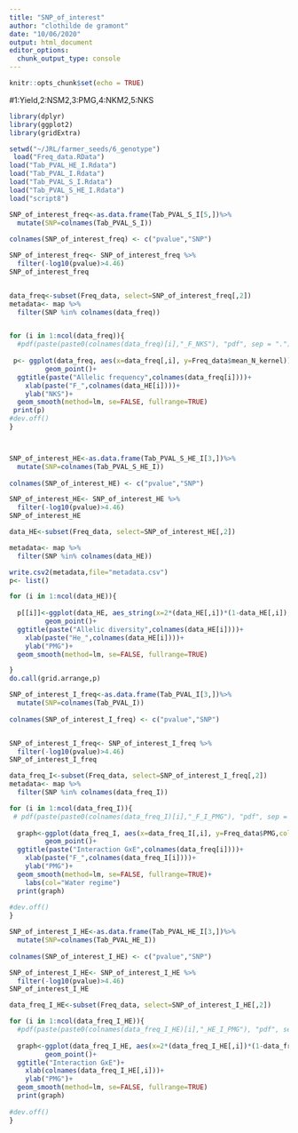 ```yaml
---
title: "SNP_of_interest"
author: "clothilde de gramont"
date: "10/06/2020"
output: html_document
editor_options: 
  chunk_output_type: console
---
```


```r
knitr::opts_chunk$set(echo = TRUE)
```

#1:Yield,2:NSM2,3:PMG,4:NKM2,5:NKS

```r
library(dplyr)
library(ggplot2)
library(gridExtra)
```

```r
setwd("~/JRL/farmer_seeds/6_genotype")
 load("Freq_data.RData")
load("Tab_PVAL_HE_I.Rdata")
load("Tab_PVAL_I.Rdata")
load("Tab_PVAL_S_I.Rdata")
load("Tab_PVAL_S_HE_I.Rdata")
load("script8")
```

```r

SNP_of_interest_freq<-as.data.frame(Tab_PVAL_S_I[5,])%>%
  mutate(SNP=colnames(Tab_PVAL_S_I))
  
colnames(SNP_of_interest_freq) <- c("pvalue","SNP")  

SNP_of_interest_freq<- SNP_of_interest_freq %>%
  filter(-log10(pvalue)>4.46)
SNP_of_interest_freq


data_freq<-subset(Freq_data, select=SNP_of_interest_freq[,2])
metadata<- map %>%
  filter(SNP %in% colnames(data_freq))


for (i in 1:ncol(data_freq)){
  #pdf(paste(paste0(colnames(data_freq)[i],"_F_NKS"), "pdf", sep = ".")) 
  
 p<- ggplot(data_freq, aes(x=data_freq[,i], y=Freq_data$mean_N_kernel))+
         geom_point()+
  ggtitle(paste("Allelic frequency",colnames(data_freq[i])))+
    xlab(paste("F_",colnames(data_HE[i])))+
    ylab("NKS")+
  geom_smooth(method=lm, se=FALSE, fullrange=TRUE)
 print(p)
#dev.off()
}




```

```r

SNP_of_interest_HE<-as.data.frame(Tab_PVAL_S_HE_I[3,])%>%
  mutate(SNP=colnames(Tab_PVAL_S_HE_I))
  
colnames(SNP_of_interest_HE) <- c("pvalue","SNP")  

SNP_of_interest_HE<- SNP_of_interest_HE %>%
  filter(-log10(pvalue)>4.46)
SNP_of_interest_HE

data_HE<-subset(Freq_data, select=SNP_of_interest_HE[,2])

metadata<- map %>%
  filter(SNP %in% colnames(data_HE))  

write.csv2(metadata,file="metadata.csv")
p<- list()

for (i in 1:ncol(data_HE)){
  
  p[[i]]<-ggplot(data_HE, aes_string(x=2*(data_HE[,i])*(1-data_HE[,i]), y=Freq_data$PMG))+
         geom_point()+
  ggtitle(paste("Allelic diversity",colnames(data_HE[i])))+
    xlab(paste("He_",colnames(data_HE[i])))+
    ylab("PMG")+
  geom_smooth(method=lm, se=FALSE, fullrange=TRUE)

}
do.call(grid.arrange,p)

```



```r
SNP_of_interest_I_freq<-as.data.frame(Tab_PVAL_I[3,])%>%
  mutate(SNP=colnames(Tab_PVAL_I))
  
colnames(SNP_of_interest_I_freq) <- c("pvalue","SNP")  


SNP_of_interest_I_freq<- SNP_of_interest_I_freq %>%
  filter(-log10(pvalue)>4.46)
SNP_of_interest_I_freq

data_freq_I<-subset(Freq_data, select=SNP_of_interest_I_freq[,2])
metadata<- map %>%
  filter(SNP %in% colnames(data_freq_I))

for (i in 1:ncol(data_freq_I)){
 # pdf(paste(paste0(colnames(data_freq_I)[i],"_F_I_PMG"), "pdf", sep = ".")) 
  
  graph<-ggplot(data_freq_I, aes(x=data_freq_I[,i], y=Freq_data$PMG,col=Freq_data$Hydro_condition))+
         geom_point()+
  ggtitle(paste("Interaction GxE",colnames(data_freq[i])))+
    xlab(paste("F_",colnames(data_freq_I[i])))+
    ylab("PMG")+
  geom_smooth(method=lm, se=FALSE, fullrange=TRUE)+
    labs(col="Water regime")
  print(graph)
  
#dev.off()
}
```

```r
SNP_of_interest_I_HE<-as.data.frame(Tab_PVAL_HE_I[3,])%>%
  mutate(SNP=colnames(Tab_PVAL_HE_I))
  
colnames(SNP_of_interest_I_HE) <- c("pvalue","SNP")  

SNP_of_interest_I_HE<- SNP_of_interest_I_HE %>%
  filter(-log10(pvalue)>4.46)
SNP_of_interest_I_HE

data_freq_I_HE<-subset(Freq_data, select=SNP_of_interest_I_HE[,2])

for (i in 1:ncol(data_freq_I_HE)){
  #pdf(paste(paste0(colnames(data_freq_I_HE)[i],"_HE_I_PMG"), "pdf", sep = ".")) 
  
  graph<-ggplot(data_freq_I_HE, aes(x=2*(data_freq_I_HE[,i])*(1-data_freq_I_HE[,i]), y=Freq_data$PMG,col=Freq_data$Hydro_condition))+
         geom_point()+
  ggtitle("Interaction GxE")+
    xlab(colnames(data_freq_I_HE[,i]))+
    ylab("PMG")+
  geom_smooth(method=lm, se=FALSE, fullrange=TRUE)
  print(graph)
  
#dev.off()
}
```


